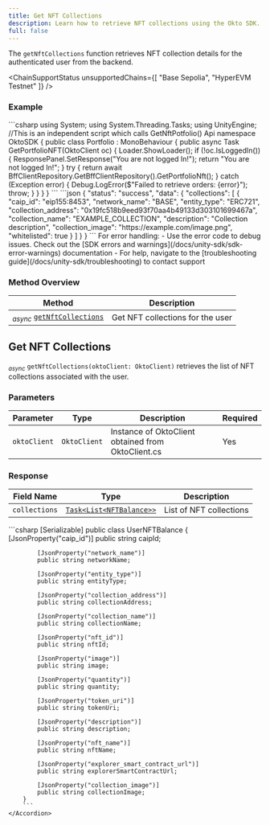 ```yaml
---
title: Get NFT Collections
description: Learn how to retrieve NFT collections using the Okto SDK.
full: false
---
```



The `getNftCollections` function retrieves NFT collection details for the authenticated user from the backend.

<ChainSupportStatus 
  unsupportedChains={[
    "Base Sepolia",
    "HyperEVM Testnet"
  ]}
/>

### Example

<Accordions defaultValue="Usage">
<Accordion title="Usage">
<Tabs items={['c#']}>
<Tab value="c#">
```csharp
using System;
using System.Threading.Tasks;
using UnityEngine;
//This is an independent script which calls GetNftPotfolio() Api
namespace OktoSDK
{
    public class Portfolio : MonoBehaviour
    {
        public async Task<object> GetPortfolioNFT(OktoClient oc)
        {
            Loader.ShowLoader();
            if (!oc.IsLoggedIn())
            {
                ResponsePanel.SetResponse("You are not logged In!");
                return "You are not logged In!";
            }
            try
            {
                return await BffClientRepository.GetBffClientRepository().GetPortfolioNft();
            }
            catch (Exception error)
            {
                Debug.LogError($"Failed to retrieve orders: {error}");
                throw;
            }
        }
    }
}
```
</Tab>
</Tabs>
</Accordion>

<Accordion title="Success Response">
```json
{
    "status": "success",
    "data": {
        "collections": [
            {
                "caip_id": "eip155:8453",
                "network_name": "BASE",
                "entity_type": "ERC721",
                "collection_address": "0x19fc518b9eed93f70aa4b49133d303101699467a",
                "collection_name": "EXAMPLE_COLLECTION",
                "description": "Collection description",
                "collection_image": "https://example.com/image.png",
                "whitelisted": true
            }
        ]
    }
}
```
</Accordion>
</Accordions>

<Callout title="Note" type="info">
For error handling:
- Use the error code to debug issues. Check out the [SDK errors and warnings](/docs/unity-sdk/sdk-error-warnings) documentation
- For help, navigate to the [troubleshooting guide](/docs/unity-sdk/troubleshooting) to contact support
</Callout>

### Method Overview

| Method | Description |
|---------|-------------|
| <sub><i>async</i></sub> [`getNftCollections`](#get-nft-collections) | Get NFT collections for the user |

<div className="method-box">

## Get NFT Collections

<sub><i>async</i></sub> `getNftCollections(oktoClient: OktoClient)` retrieves the list of NFT collections associated with the user.

### Parameters

| Parameter | Type | Description | Required |
|-----------|------|-------------|-----------|
| `oktoClient` | `OktoClient` | Instance of OktoClient obtained from OktoClient.cs | Yes |

### Response

<Callout title="Success Response">

| Field Name | Type | Description |
|------------|------|-------------|
| `collections` | [`Task<List<NFTBalance>>`](/docs/unity-sdk/technical-reference#models) | List of NFT collections |

<Accordions>
    <Accordion title="Response Type">
        ```csharp
        [Serializable]
        public class UserNFTBalance
        {
            [JsonProperty("caip_id")]
            public string caipId;

            [JsonProperty("network_name")]
            public string networkName;

            [JsonProperty("entity_type")]
            public string entityType;

            [JsonProperty("collection_address")]
            public string collectionAddress;

            [JsonProperty("collection_name")]
            public string collectionName;

            [JsonProperty("nft_id")]
            public string nftId;

            [JsonProperty("image")]
            public string image;

            [JsonProperty("quantity")]
            public string quantity;

            [JsonProperty("token_uri")]
            public string tokenUri;

            [JsonProperty("description")]
            public string description;

            [JsonProperty("nft_name")]
            public string nftName;

            [JsonProperty("explorer_smart_contract_url")]
            public string explorerSmartContractUrl;

            [JsonProperty("collection_image")]
            public string collectionImage;
        }
        ```
    </Accordion>
</Accordions>

</Callout>

</div>